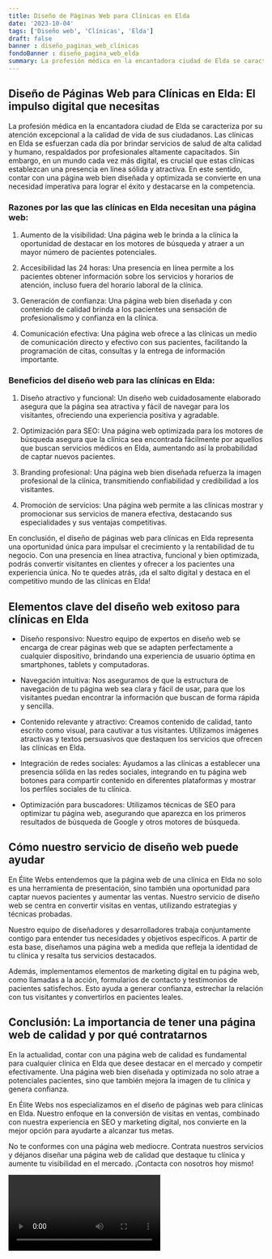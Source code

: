 ```yaml
---
title: Diseño de Páginas Web para Clínicas en Elda
date: '2023-10-04'
tags: ['Diseño web', 'Clínicas', 'Elda']
draft: false
banner : diseño_paginas_web_clínicas
fondoBanner : diseño_pagina_web_elda
summary: La profesión médica en la encantadora ciudad de Elda se caracteriza por su atención excepcional a la calidad de vida de sus ciudadanos. Las clínicas en Elda se esfuerzan cada día por brindar servicios de salud de alta calidad y humano, respaldados por profesionales altamente capacitados. Sin embargo, en un mundo cada vez más digital, es crucial que estas clínicas establezcan una presencia en línea sólida y atractiva. En este sentido, contar con una página web bien diseñada y optimizada se convierte en una necesidad imperativa para lograr el éxito y destacarse en la competencia.
---
```


## Diseño de Páginas Web para Clínicas en Elda: El impulso digital que necesitas

La profesión médica en la encantadora ciudad de Elda se caracteriza por su atención excepcional a la calidad de vida de sus ciudadanos. Las clínicas en Elda se esfuerzan cada día por brindar servicios de salud de alta calidad y humano, respaldados por profesionales altamente capacitados. Sin embargo, en un mundo cada vez más digital, es crucial que estas clínicas establezcan una presencia en línea sólida y atractiva. En este sentido, contar con una página web bien diseñada y optimizada se convierte en una necesidad imperativa para lograr el éxito y destacarse en la competencia.

### Razones por las que las clínicas en Elda necesitan una página web:

1. Aumento de la visibilidad: Una página web le brinda a la clínica la oportunidad de destacar en los motores de búsqueda y atraer a un mayor número de pacientes potenciales.

2. Accesibilidad las 24 horas: Una presencia en línea permite a los pacientes obtener información sobre los servicios y horarios de atención, incluso fuera del horario laboral de la clínica.

3. Generación de confianza: Una página web bien diseñada y con contenido de calidad brinda a los pacientes una sensación de profesionalismo y confianza en la clínica.

4. Comunicación efectiva: Una página web ofrece a las clínicas un medio de comunicación directo y efectivo con sus pacientes, facilitando la programación de citas, consultas y la entrega de información importante.

### Beneficios del diseño web para las clínicas en Elda:

1. Diseño atractivo y funcional: Un diseño web cuidadosamente elaborado asegura que la página sea atractiva y fácil de navegar para los visitantes, ofreciendo una experiencia positiva y agradable.

2. Optimización para SEO: Una página web optimizada para los motores de búsqueda asegura que la clínica sea encontrada fácilmente por aquellos que buscan servicios médicos en Elda, aumentando así la probabilidad de captar nuevos pacientes.

3. Branding profesional: Una página web bien diseñada refuerza la imagen profesional de la clínica, transmitiendo confiabilidad y credibilidad a los visitantes.

4. Promoción de servicios: Una página web permite a las clínicas mostrar y promocionar sus servicios de manera efectiva, destacando sus especialidades y sus ventajas competitivas.

En conclusión, el diseño de páginas web para clínicas en Elda representa una oportunidad única para impulsar el crecimiento y la rentabilidad de tu negocio. Con una presencia en línea atractiva, funcional y bien optimizada, podrás convertir visitantes en clientes y ofrecer a los pacientes una experiencia única. No te quedes atrás, ¡da el salto digital y destaca en el competitivo mundo de las clínicas en Elda!

<GifSeo />

<Cta />

## Elementos clave del diseño web exitoso para clínicas en Elda

- Diseño responsivo: Nuestro equipo de expertos en diseño web se encarga de crear páginas web que se adapten perfectamente a cualquier dispositivo, brindando una experiencia de usuario óptima en smartphones, tablets y computadoras.

- Navegación intuitiva: Nos aseguramos de que la estructura de navegación de tu página web sea clara y fácil de usar, para que los visitantes puedan encontrar la información que buscan de forma rápida y sencilla.

- Contenido relevante y atractivo: Creamos contenido de calidad, tanto escrito como visual, para cautivar a tus visitantes. Utilizamos imágenes atractivas y textos persuasivos que destaquen los servicios que ofrecen las clínicas en Elda.

- Integración de redes sociales: Ayudamos a las clínicas a establecer una presencia sólida en las redes sociales, integrando en tu página web botones para compartir contenido en diferentes plataformas y mostrar los perfiles sociales de tu clínica.

- Optimización para buscadores: Utilizamos técnicas de SEO para optimizar tu página web, asegurando que aparezca en los primeros resultados de búsqueda de Google y otros motores de búsqueda.

## Cómo nuestro servicio de diseño web puede ayudar

En Élite Webs entendemos que la página web de una clínica en Elda no solo es una herramienta de presentación, sino también una oportunidad para captar nuevos pacientes y aumentar las ventas. Nuestro servicio de diseño web se centra en convertir visitas en ventas, utilizando estrategias y técnicas probadas.

Nuestro equipo de diseñadores y desarrolladores trabaja conjuntamente contigo para entender tus necesidades y objetivos específicos. A partir de esta base, diseñamos una página web a medida que refleja la identidad de tu clínica y resalta tus servicios destacados.

Además, implementamos elementos de marketing digital en tu página web, como llamadas a la acción, formularios de contacto y testimonios de pacientes satisfechos. Esto ayuda a generar confianza, estrechar la relación con tus visitantes y convertirlos en pacientes leales.

## Conclusión: La importancia de tener una página web de calidad y por qué contratarnos

En la actualidad, contar con una página web de calidad es fundamental para cualquier clínica en Elda que desee destacar en el mercado y competir efectivamente. Una página web bien diseñada y optimizada no solo atrae a potenciales pacientes, sino que también mejora la imagen de tu clínica y genera confianza.

En Élite Webs nos especializamos en el diseño de páginas web para clínicas en Elda. Nuestro enfoque en la conversión de visitas en ventas, combinado con nuestra experiencia en SEO y marketing digital, nos convierte en la mejor opción para ayudarte a alcanzar tus metas.

No te conformes con una página web mediocre. Contrata nuestros servicios y déjanos diseñar una página web de calidad que destaque tu clínica y aumente tu visibilidad en el mercado. ¡Contacta con nosotros hoy mismo!

<Video />

<CtaBot job='Clínicas' city='Elda'/>

<Gmaps query='Elda+españa+maps' />